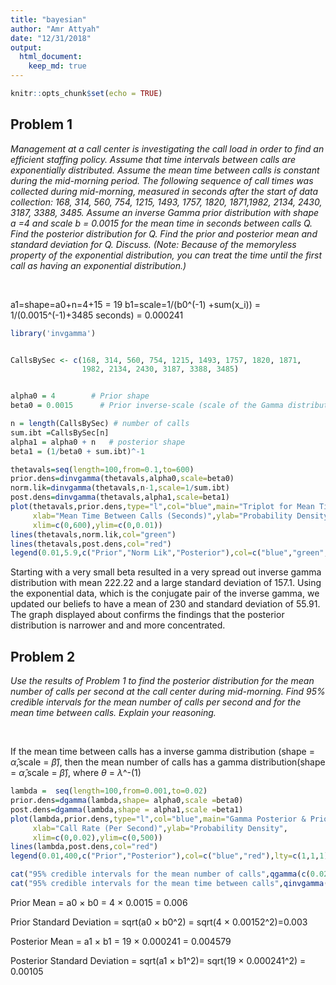 ```yaml
---
title: "bayesian"
author: "Amr Attyah"
date: "12/31/2018"
output: 
  html_document:
    keep_md: true
---
```


```r
knitr::opts_chunk$set(echo = TRUE)
```

## Problem 1

*Management at a call center is investigating the call load in order to find an efficient staffing policy. Assume that time intervals between calls are exponentially 
distributed. Assume the mean time between calls is constant during the mid-morning period. The following sequence of call times was collected during mid-morning, measured in seconds after the start of data collection: 168, 314, 560, 754, 1215, 1493, 1757, 1820, 1871,1982, 2134, 2430, 3187, 3388, 3485. Assume an inverse Gamma prior distribution with shape a =4 and scale b = 0.0015 for the mean time in seconds between calls Q. Find the posterior distribution for Q. Find the prior and posterior mean and standard deviation for Q. Discuss. (Note: Because of the memoryless property of the exponential distribution, you can treat the time until the first call as having an exponential distribution.)*

&nbsp;

a1=shape=a0+n=4+15 = 19
b1=scale=1/(b0^(-1) +sum(x_i)) = 1/(0.0015^(-1)+3485 seconds) = 0.000241

```r
library('invgamma')


CallsBySec <- c(168, 314, 560, 754, 1215, 1493, 1757, 1820, 1871, 
                1982, 2134, 2430, 3187, 3388, 3485)


alpha0 = 4        # Prior shape
beta0 = 0.0015      # Prior inverse-scale (scale of the Gamma distributionf for birth rate)

n = length(CallsBySec) # number of calls
sum.ibt =CallsBySec[n] 
alpha1 = alpha0 + n   # posterior shape
beta1 = (1/beta0 + sum.ibt)^-1

thetavals=seq(length=100,from=0.1,to=600)
prior.dens=dinvgamma(thetavals,alpha0,scale=beta0)
norm.lik=dinvgamma(thetavals,n-1,scale=1/sum.ibt)
post.dens=dinvgamma(thetavals,alpha1,scale=beta1)
plot(thetavals,prior.dens,type="l",col="blue",main="Triplot for Mean Time Between Calls",
     xlab="Mean Time Between Calls (Seconds)",ylab="Probability Density",
     xlim=c(0,600),ylim=c(0,0.01))
lines(thetavals,norm.lik,col="green")
lines(thetavals,post.dens,col="red")
legend(0.01,5.9,c("Prior","Norm Lik","Posterior"),col=c("blue","green","red"),lty=c(1,1,1))
```

Starting with a very small beta resulted in a very spread out  inverse gamma distribution with mean 222.22 and a large standard deviation of 157.1. Using the exponential data, which is the conjugate pair of the inverse gamma, we updated our beliefs to have a mean of 230 and standard deviation of 55.91. The graph displayed about confirms the findings that the posterior distribution is narrower and and more concentrated.

## Problem 2

*Use the results of Problem 1 to find the posterior distribution
for the mean number of calls per second at the call center during mid-morning. Find 95% credible intervals for the mean number of calls per second and for the mean time between calls. 
Explain your reasoning.*

&nbsp;

If the mean time between calls has a inverse gamma distribution (shape = $\widehat{\alpha}$,scale = $\widehat{\beta}$), then the mean number of calls has a gamma distribution(shape = $\widehat{\alpha}$,scale = $\widehat{\beta}$), where $\theta$ = $\lambda$^-(1)

```r
lambda =  seq(length=100,from=0.001,to=0.02)
prior.dens=dgamma(lambda,shape= alpha0,scale =beta0)
post.dens=dgamma(lambda,shape = alpha1,scale =beta1)
plot(lambda,prior.dens,type="l",col="blue",main="Gamma Posterior & Prior Distributions",
     xlab="Call Rate (Per Second)",ylab="Probability Density",
     xlim=c(0,0.02),ylim=c(0,500))
lines(lambda,post.dens,col="red")
legend(0.01,400,c("Prior","Posterior"),col=c("blue","red"),lty=c(1,1,1))

cat("95% credible intervals for the mean number of calls",qgamma(c(0.025, 0.975),shape = alpha1,scale =beta1))
cat("95% credible intervals for the mean time between calls",qinvgamma(c(0.025, 0.975),shape = alpha1,scale = beta1))

```



Prior Mean = a0 $\times$ b0 = 4 $\times$ 0.0015 = 0.006 

Prior Standard Deviation = sqrt(a0 $\times$ b0^2) = sqrt(4 $\times$ 0.00152^2)=0.003

Posterior Mean = a1 $\times$ b1 = 19 $\times$ 0.000241 = 0.004579

Posterior Standard Deviation = sqrt(a1 $\times$ b1^2)= sqrt(19 $\times$ 0.000241^2) = 0.00105
